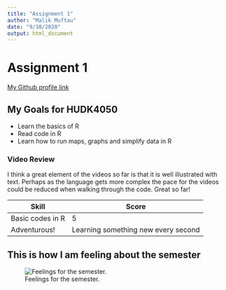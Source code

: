 ```yaml
---
title: "Assignment 1"
author: "Malik Muftau"
date: "9/10/2020"
output: html_document
---
```

# Assignment 1
  
[My Github profile link](https://github.com/malikmuftau)

## My Goals for HUDK4050

* Learn the basics of R
* Read code in R 
* Learn how to run maps, graphs and simplify data in R

### Video Review
I think a great element of the videos so far is that it is well illustrated with text. Perhaps as the language gets more complex the pace for the videos could be reduced when walking through the code. Great so far! 
  
  
  | Skill | Score |
  ------- | ----- |
  | Basic codes in R | 5 |
  | Adventurous!     | Learning something new every second |
  
## This is how I am feeling about the semester
  
  ![Feelings for the semester.](Long-Road-Ahead2.jpg)
```r

```

